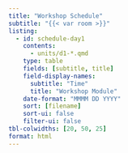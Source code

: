 ```yaml
---
title: "Workshop Schedule"
subtitle: "{{< var room >}}"
listing:
  - id: schedule-day1
    contents:
      - units/d1-*.qmd
    type: table
    fields: [subtitle, title]
    field-display-names: 
      subtitle: "Time"
      title: "Workshop Module"
    date-format: "MMMM DD YYYY"
    sort: [filename]
    sort-ui: false
    filter-ui: false
tbl-colwidths: [20, 50, 25]
format: html
---
```


